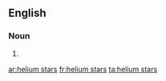 ==English==

===Noun===
{{head|en|head=[[helium]] [[stars]]}}

# {{plural of|helium star}}

[[ar:helium stars]]
[[fr:helium stars]]
[[ta:helium stars]]